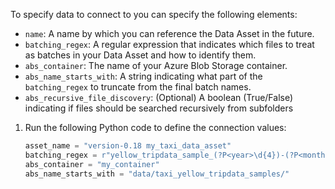 
To specify data to connect to you can specify the following elements:
- `name`: A name by which you can reference the Data Asset in the future.
- `batching_regex`: A regular expression that indicates which files to treat as batches in your Data Asset and how to identify them.
- `abs_container`: The name of your Azure Blob Storage container.
- `abs_name_starts_with`: A string indicating what part of the `batching_regex` to truncate from the final batch names.
- `abs_recursive_file_discovery`: (Optional) A boolean (True/False) indicating if files should be searched recursively from subfolders

1. Run the following Python code to define the connection values:

    ```python title="Python code"
    asset_name = "version-0.18 my_taxi_data_asset"
    batching_regex = r"yellow_tripdata_sample_(?P<year>\d{4})-(?P<month>\d{2})\.csv"
    abs_container = "my_container"
    abs_name_starts_with = "data/taxi_yellow_tripdata_samples/"
    ```